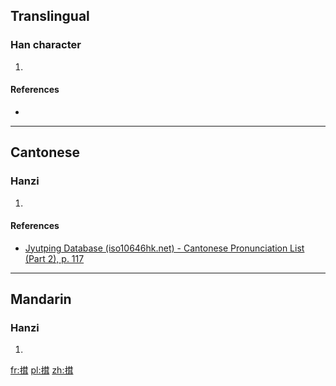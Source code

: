 ==Translingual==

===Han character===
{{Han char|rn=64|rad=手|as=10|sn=13|four=|canj=QTSJ|ids=⿰扌茸}}

# {{defn|Han|sort=手10}}

====References====
* {{Han ref|kx=0446.210|dkj=12473|hdz=31929.020|uh=6411|ud=25617}}

----

==Cantonese==

===Hanzi===
{{yue-hanzi|jyut=[[jung4]]|y=yung4}}

# {{defn|lang=yue|sort=手10}}

====References====
* [http://www.iso10646hk.net/jp/document/download.jsp Jyutping Database (iso10646hk.net) - Cantonese Pronunciation List (Part 2), p. 117]

----

==Mandarin==

===Hanzi===
{{cmn-hanzi|pin=[[róng]] ([[rong2]])|wg=jung<sup>2</sup>}}

# {{defn|lang=cmn|sort=手10}}

[[fr:搑]]
[[pl:搑]]
[[zh:搑]]